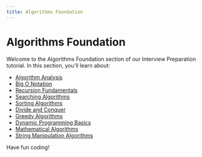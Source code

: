 ```yaml
---
title: Algorithms Foundation
---
```


# Algorithms Foundation

Welcome to the Algorithms Foundation section of our Interview Preparation tutorial. In this section, you'll learn about:

- [Algorithm Analysis](./0-algorithm-analysis.mdx)
- [Big O Notation](./1-big-o-notation.mdx)
- [Recursion Fundamentals](./2-recursion-fundamentals.mdx)
- [Searching Algorithms](./3-searching-algorithms.mdx)
- [Sorting Algorithms](./4-sorting-algorithms.mdx)
- [Divide and Conquer](./5-divide-and-conquer.mdx)
- [Greedy Algorithms](./6-greedy-algorithms.mdx)
- [Dynamic Programming Basics](./7-dynamic-programming-basics.mdx)
- [Mathematical Algorithms](./8-mathematical-algorithms.mdx)
- [String Manipulation Algorithms](./9-string-manipulation-algorithms.mdx)

Have fun coding!